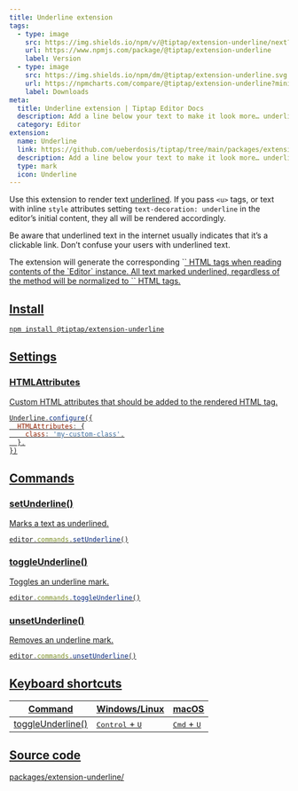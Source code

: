 ```yaml
---
title: Underline extension
tags:
  - type: image
    src: https://img.shields.io/npm/v/@tiptap/extension-underline/next?label=version
    url: https://www.npmjs.com/package/@tiptap/extension-underline
    label: Version
  - type: image
    src: https://img.shields.io/npm/dm/@tiptap/extension-underline.svg
    url: https://npmcharts.com/compare/@tiptap/extension-underline?minimal=true
    label: Downloads
meta:
  title: Underline extension | Tiptap Editor Docs
  description: Add a line below your text to make it look more… underlined with the Tiptap’s… Underline extension. More in the docs!
  category: Editor
extension:
  name: Underline
  link: https://github.com/ueberdosis/tiptap/tree/main/packages/extension-underline
  description: Add a line below your text to make it look more… underlined.
  type: mark
  icon: Underline
---
```



Use this extension to render text <u>underlined</u>. If you pass `<u>` tags, or text with inline `style` attributes setting `text-decoration: underline` in the editor’s initial content, they all will be rendered accordingly.

Be aware that underlined text in the internet usually indicates that it’s a clickable link. Don’t confuse your users with underlined text.

<Callout title="Restrictions" variant="default">
    The extension will generate the corresponding `<u>` HTML tags when reading contents of the `Editor` instance. All text marked underlined, regardless of the method will be normalized to `<u>` HTML tags.
</Callout>

<CodeDemo path="/Marks/Underline" />

## Install

```bash
npm install @tiptap/extension-underline
```

## Settings

### HTMLAttributes

Custom HTML attributes that should be added to the rendered HTML tag.

```js
Underline.configure({
  HTMLAttributes: {
    class: 'my-custom-class',
  },
})
```

## Commands

### setUnderline()

Marks a text as underlined.

```js
editor.commands.setUnderline()
```

### toggleUnderline()

Toggles an underline mark.

```js
editor.commands.toggleUnderline()
```

### unsetUnderline()

Removes an underline mark.

```js
editor.commands.unsetUnderline()
```

## Keyboard shortcuts

| Command           | Windows/Linux                     | macOS                         |
| ----------------- | --------------------------------- | ----------------------------- |
| toggleUnderline() | <kbd>Control</kbd> + <kbd>U</kbd> | <kbd>Cmd</kbd> + <kbd>U</kbd> |

## Source code

[packages/extension-underline/](https://github.com/ueberdosis/tiptap/blob/main/packages/extension-underline/)
